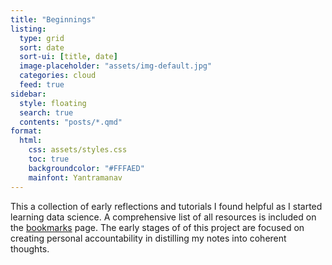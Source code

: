 ```yaml
---
title: "Beginnings"
listing: 
  type: grid
  sort: date
  sort-ui: [title, date]
  image-placeholder: "assets/img-default.jpg"
  categories: cloud
  feed: true
sidebar: 
  style: floating
  search: true
  contents: "posts/*.qmd"
format:
  html:
    css: assets/styles.css
    toc: true
    backgroundcolor: "#FFFAED"
    mainfont: Yantramanav
---
```


This a collection of early reflections and tutorials I found helpful as I started learning data science. A comprehensive list of all resources is included on the [bookmarks](bookmarks.qmd) page. The early stages of of this project are focused on creating personal accountability in distilling my notes into coherent thoughts.
